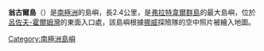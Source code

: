 '''翁古爾島'''（{{lang-no|Ongul}}）是[[南極洲|南極洲]]的島嶼，長2.4公里，是[[弗拉特韋爾群島|弗拉特韋爾群島]]的最大島嶼，位於[[呂佐夫-霍爾姆灣|呂佐夫-霍爾姆灣]]的東面入口處，該島嶼根據[[挪威|挪威]]探險隊的空中照片被繪入地圖。

{{coord|69|1|S|39|32|E|display=title|type:landmark}}

{{Antarctica-geo-stub}}
[[Category:南極洲島嶼|Category:南極洲島嶼]]